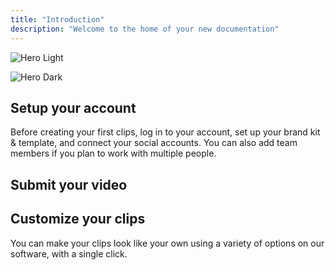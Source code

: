 ```yaml
---
title: "Introduction"
description: "Welcome to the home of your new documentation"
---
```


<img
  className="block dark:hidden"
  src="/images/hero-light.png"
  alt="Hero Light"
/>

<img
  className="hidden dark:block"
  src="/images/hero-dark.png"
  alt="Hero Dark"
/>

## Setup your account

Before creating your first clips, log in to your account, set up your brand kit & template, and connect your social accounts. You can also add team members if you plan to work with multiple people.

<CardGroup cols={2}>
  <Card title="Add Your Brand Kit & Template" icon="sparkles" href="brand-kit-templates.mdx">
    
  </Card>
  <Card title="Connect Social Accounts" icon="sparkles">
    
  </Card>
  <Card title="Invite Team Members" icon="sparkles">
    
  </Card>
</CardGroup>

## Submit your video

<CardGroup cols={2}>
  <Card title="Video Sources Supported " icon="sparkles">
    
  </Card>
  <Card title="Length & Language Support" icon="sparkles">
    
  </Card>
</CardGroup>

## Customize your clips

You can make your clips look like your own using a variety of options on our software, with a single click.

<CardGroup cols={2}>
  <Card title="Change Aspect Ratio" icon="sparkles">
    
  </Card>
  <Card title="Make Custom Clips" icon="sparkles">
    
  </Card>
  <Card title="Adjust Clip Timings" icon="sparkles">
    
  </Card>
  <Card title="Change Fonts & Styles" icon="sparkles">
    
  </Card>
</CardGroup>


## 